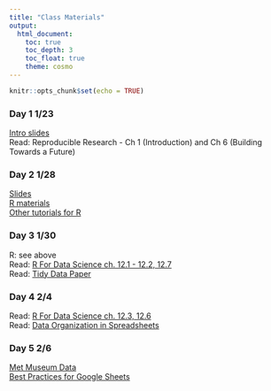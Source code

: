 ```yaml
---
title: "Class Materials"
output: 
  html_document:
    toc: true
    toc_depth: 3
    toc_float: true
    theme: cosmo
---
```


```r
knitr::opts_chunk$set(echo = TRUE)
```

### Day 1 1/23
[Intro slides](https://docs.google.com/presentation/d/1leuqEq3fMsP4chlN1tfmopWeNAF2EsITLIRQk5ssXMU/edit?usp=sharing)  
Read: Reproducible Research - Ch 1 (Introduction) and Ch 6 (Building Towards a Future)

### Day 2 1/28
[Slides](https://docs.google.com/presentation/d/1RgwBEe16PYOgCUgy8cvXUtFe7mG_Y5XuZfvbwrxWZ3c/edit?usp=sharing)  
[R materials](Oz_fires_DC_remix.html)  
[Other tutorials for R](https://rstudio.cloud/learn/primers)

### Day 3 1/30
R: see above  
Read: [R For Data Science ch. 12.1 - 12.2, 12.7](https://r4ds.had.co.nz/tidy-data.html)  
Read: [Tidy Data Paper](http://www.jstatsoft.org/v59/i10/paper)  

### Day 4 2/4
Read: [R For Data Science ch. 12.3, 12.6](https://r4ds.had.co.nz/tidy-data.html)  
Read: [Data Organization in Spreadsheets](https://www.tandfonline.com/doi/full/10.1080/00031305.2017.1375989)

### Day 5 2/6
[Met Museum Data](https://github.com/metmuseum/openaccess)  
[Best Practices for Google Sheets](https://matthewlincoln.net/2018/03/26/best-practices-for-using-google-sheets-in-your-data-project.html)